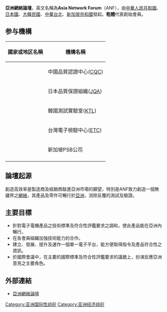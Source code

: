 {{Unreferenced|time=2020-08-17T18:07:36+00:00}}
'''亞洲網絡論壇'''，英文名稱為'''Asia Network Forum'''（ANF），由[[中華人民共和國|中華人民共和國]]、[[日本國|日本國]]、[[大韓民國|大韓民國]]、[[中華台北|中華台北]]、[[新加坡共和國|新加坡共和國]]發起。'''粗體'''代表創始會員。

==参与機構==
{| class="wikitable" border="1"
! 國家或地区名稱
! 機構名稱
|-
|'''{{PRC}}'''||中國品質認證中心([[CQC|CQC]])
|-
|'''{{JPN}}'''||日本品質保證組織([[JQA|JQA]])
|-
|'''{{ROK}}'''||韓國測試實驗室([[KTL|KTL]])
|-
|'''{{TPE}}'''||台灣電子檢驗中心([[ETC|ETC]])
|-
|'''{{SIN}}'''||新加坡PSB公司
|-
|}

==論壇起源==
創造高效率是製造商及經銷商敲進亞洲市場的願望，特別是ANF致力創造一個無疆界之[[網絡|網絡]]，其產品及零件可暢行於[[亞洲|亞洲]]，消除反覆的測試及驗證。

==主要目標==
* 針對電子電機產品之技術標準及符合性評鑑要求之調和，使此產品能在亞洲內暢行。
* 在各會員組織加強技術能力的合作。
* 建立、發展、提升及運作一個單一電子平台，能方便取得指令及產品符合性之資訊。
* 於國際會議中，在主要的國際標準及符合性評鑑要求的議題上，扮演反應亞洲意見之主要角色。

==外部連結==
*[http://www.theanf.org/ 亞洲網絡論壇]{{Webarchive|url=https://archive.is/20130503131720/http://www.theanf.org/ |date=2013-05-03 }}

[[Category:亚洲国际性组织|Category:亚洲国际性组织]]
[[Category:亚洲经济组织|Category:亚洲经济组织]]